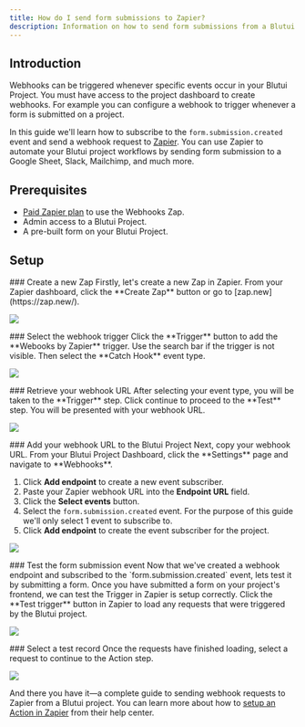 ```yaml
---
title: How do I send form submissions to Zapier?
description: Information on how to send form submissions from a Blutui project to Zapier.
---
```


## Introduction

Webhooks can be triggered whenever specific events occur in your Blutui Project. You must have access to the project dashboard to create webhooks. For example you can configure a webhook to trigger whenever a form is submitted on a project.

In this guide we'll learn how to subscribe to the `form.submission.created` event and send a webhook request to [Zapier](https://zapier.com/apps/webhook). You can use Zapier to automate your Blutui project workflows by sending form submission to a Google Sheet, Slack, Mailchimp, and much more.

## Prerequisites

- [Paid Zapier plan](https://zapier.com/pricing) to use the Webhooks Zap.
- Admin access to a Blutui Project.
- A pre-built form on your Blutui Project.

## Setup

<Steps>
<Step>
### Create a new Zap
Firstly, let's create a new Zap in Zapier. From your Zapier dashboard, click the **Create Zap** button or go to [zap.new](https://zap.new/).

![](https://cdn.blutui.com/uploads/assets/Dev/guides/form-submission-created-zapier-1.png)
</Step>

<Step>
### Select the webhook trigger
Click the **Trigger** button to add the **Webooks by Zapier** trigger. Use the search bar if the trigger is not visible. Then select the **Catch Hook** event type.

![](https://cdn.blutui.com/uploads/assets/Dev/guides/form-submission-created-zapier-2.png)
</Step>

<Step>
### Retrieve your webhook URL
After selecting your event type, you will be taken to the **Trigger** step. Click continue to proceed to the **Test** step. You will be presented with your webhook URL.

![](https://cdn.blutui.com/uploads/assets/Dev/guides/form-submission-created-zapier-3.png)
</Step>

<Step>
### Add your webhook URL to the Blutui Project
Next, copy your webhook URL. From your Blutui Project Dashboard, click the **Settings** page and navigate to **Webhooks**.

1. Click **Add endpoint** to create a new event subscriber.
2. Paste your Zapier webhook URL into the **Endpoint URL** field.
3. Click the **Select events** button.
4. Select the `form.submission.created` event. For the purpose of this guide we'll only select 1 event to subscribe to.
5. Click **Add endpoint** to create the event subscriber for the project.

![](https://cdn.blutui.com/uploads/assets/Dev/guides/form-submission-created-zapier-4.png)
</Step>

<Step>
### Test the form submission event
Now that we've created a webhook endpoint and subscribed to the `form.submission.created` event, lets test it by submitting a form. Once you have submitted a form on your project's frontend, we can test the Trigger in Zapier is setup correctly. Click the **Test trigger** button in Zapier to load any requests that were triggered by the Blutui project.

![](https://cdn.blutui.com/uploads/assets/Dev/guides/form-submission-created-zapier-5.png)
</Step>

<Step>
### Select a test record
Once the requests have finished loading, select a request to continue to the Action step.

![](https://cdn.blutui.com/uploads/assets/Dev/guides/form-submission-created-zapier-6.png)
</Step>
</Steps>

And there you have it—a complete guide to sending webhook requests to Zapier from a Blutui project. You can learn more about how to [setup an Action in Zapier](https://help.zapier.com/hc/en-us/articles/8496257774221) from their help center.
